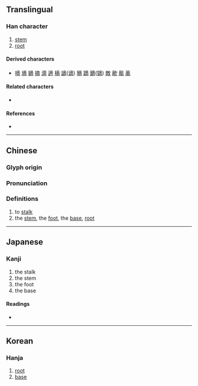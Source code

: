 {{character info}}
==Translingual==

===Han character===
{{Han char|rn=30|rad=口|as=08|sn=11|four=|canj=XYCBR,YCBR|ids=⿱⿱亠丷⿵冂古}}

# [[stem]]
# [[root]]

====Derived characters====
* [[嘀]] [[墑]] [[嫡]] [[摘]] [[滴]] [[適]] [[樀]] [[謫]]([[谪]]) [[豴]] [[蹢]] [[鏑]]([[镝]]) [[敵]] [[歒]] [[甋]] [[蔐]]

====Related characters====
* {{l|mul|[[啻]]}}

====References====
* {{Han ref|kx=0195.010|dkj=03804|dj=0416.010|hdz=10288.050|uh=5547|ud=21831}}

----

==Chinese==
{{zh-forms|alt=啻}}

===Glyph origin===
{{Han etym}}

===Pronunciation===
{{zh-pron
|m=dì
|c=dik1
|w=4tiq
|mc=y
|oc=y
|ma=
|cat=v,n
}}

===Definitions===
{{zh-hanzi}}

# to [[stalk]]
# the [[stem]], the [[foot]], the [[base]], [[root]]

----

==Japanese==

===Kanji===
{{ja-kanji|grade=|rs=口08}}

# the stalk
# the stem
# the foot
# the base

====Readings====
* {{ja-readings|on=[[てき]] (teki), [[ちゃく]] (chaku), [[せき]] (seki)|kun=[[もと]] (moto), [[ねもと]] (nemoto), [[やわらぐ]] (yawaragu)}}

----

==Korean==

===Hanja===
{{ko-hanja|hangeul=적|rv=jeok|mr=chŏk}}

# [[root]]
# [[base]]